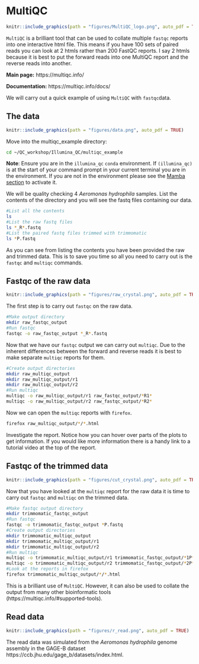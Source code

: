 # MultiQC {#multiqcchap}
```r
knitr::include_graphics(path = "figures/MultiQC_logo.png", auto_pdf = TRUE)
``` 
`MultiQC` is a brilliant tool that can be used to collate multiple `fastqc` reports into one interactive html file. This means if you have 100 sets of paired reads you can look at 2 htmls rather than 200 FastQC reports. I say 2 htmls because it is best to put the forward reads into one MultiQC report and the reverse reads into another.

__Main page:__ https://multiqc.info/

__Documentation:__ https://multiqc.info/docs/

We will carry out a quick example of using `MultiQC` with `fastqc`data.

## The data
```r
knitr::include_graphics(path = "figures/data.png", auto_pdf = TRUE)
``` 

Move into the multiqc_example directory:

```bash
cd ~/QC_workshop/Illumina_QC/multiqc_example
```

__Note__: Ensure you are in the `illumina_qc` `conda` environment. If `(illumina_qc)` is at the start of your command prompt in your current terminal you are in the environment. If you are not in the environment please see the [Mamba section](#mamba) to activate it.

We will be quality checking 4 _Aeromonas hydrophila_ samples. List the contents of the directory and you will see the fastq files containing our data.

```bash
#List all the contents
ls
#List the raw fastq files
ls *_R*.fastq
#List the paired fastq files trimmed with trimmomatic
ls *P.fastq
```

As you can see from listing the contents you have been provided the raw and trimmed data. This is to save you time so all you need to carry out is the `fastqc` and `multiqc` commands.

## Fastqc of the raw data
```r
knitr::include_graphics(path = "figures/raw_crystal.png", auto_pdf = TRUE)
``` 

The first step is to carry out `fastqc` on the raw data.

```bash
#Make output directory
mkdir raw_fastqc_output
#Run fastqc
fastqc -o raw_fastqc_output *_R*.fastq
```

Now that we have our `fastqc` output we can carry out `multiqc`. Due to the inherent differences between the forward and reverse reads it is best to make separate `multiqc` reports for them.

```bash
#Create output directories
mkdir raw_multiqc_output
mkdir raw_multiqc_output/r1
mkdir raw_multiqc_output/r2
#Run multiqc
multiqc -o raw_multiqc_output/r1 raw_fastqc_output/*R1*
multiqc -o raw_multiqc_output/r2 raw_fastqc_output/*R2*
```

Now we can open the `multiqc` reports with `firefox`.

```bash
firefox raw_multiqc_output/*/*.html
```

Investigate the report. Notice how you can hover over parts of the plots to get information. If you would like more information there is a handy link to a tutorial video at the top of the report.

## Fastqc of the trimmed data
```r
knitr::include_graphics(path = "figures/cut_crystal.png", auto_pdf = TRUE)
``` 

Now that you have looked at the `multiqc` report for the raw data it is time to carry out `fastqc` and `multiqc` on the trimmed data.

```bash
#Make fastqc output directory
mkdir trimmomatic_fastqc_output
#Run fastqc
fastqc -o trimmomatic_fastqc_output *P.fastq
#Create output directories
mkdir trimmomatic_multiqc_output
mkdir trimmomatic_multiqc_output/r1
mkdir trimmomatic_multiqc_output/r2
#Run multiqc
multiqc -o trimmomatic_multiqc_output/r1 trimmomatic_fastqc_output/*1P*
multiqc -o trimmomatic_multiqc_output/r2 trimmomatic_fastqc_output/*2P*
#Look at the reports in firefox
firefox trimmomatic_multiqc_output/*/*.html
```

This is a brilliant use of `MultiQC`. However, it can also be used to collate the output from many other bioinformatic tools (https://multiqc.info/#supported-tools).

## Read data
```r
knitr::include_graphics(path = "figures/r_read.png", auto_pdf = TRUE)
``` 

The read data was simulated from the _Aeromonas hydrophila_ genome assembly in the GAGE-B dataset
https://ccb.jhu.edu/gage_b/datasets/index.html.